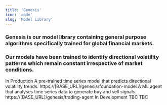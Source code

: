 ```yaml
---
title: 'Genesis'
icon: 'code'
slug: 'Model Library'
---
```


### Genesis is our model library containing general purpose algorithms specifically trained for global financial markets. 

### Our models have been trained to identify directional volatility patterns which remain constant irrespective of market conditions.

<CardGroup cols={1}>
  <Check>In Production</Check>
  <Card
    title="Foundation Model"
    icon="lightbulb" iconType="duotone" color="#8fbc8f"
  >
  <Tabs>
  <Tab title="Description">
    A pre-trained time series model that predicts directional volatility trends.
  </Tab>
  <Tab title="Endpoint">
    https://[BASE_URL]/genesis/foundation-model
  </Tab>
  
  </Tabs>

  </Card>
  <Card
    title="Trading Agent"
    sub
    icon="lightbulb" iconType="duotone" color="#8fbc8f"
  >
  <Tabs>
  <Tab title="Description">
    A ML agent that analyses time series data to generate buy and sell signals. 
  </Tab>
  <Tab title="Endpoint">
    https://[BASE_URL]/genesis/trading-agent
  </Tab>
  </Tabs>
  </Card>
  <Warning>In Development</Warning>
   <Card
    title="TBC"
    icon="lightbulb" iconType="duotone" color="#ffa500"
  >
  <Tabs>
  <Tab title="Description">
    TBC
  </Tab>
  <Tab title="Endpoint">
    TBC
  </Tab>
  </Tabs>
 
